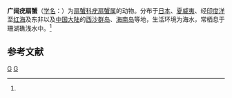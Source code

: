 {{Speciesbox
| taxon = Daira perlata
| image = Specimen of Daira perlata.JPG
| binomial_authority = (Herbst, 1790)<ref name='id11865'>{{cite web| url =http://www.bioinfo.cn/db05/BjdwSpecies.php?action=view&id=11865| title =广阔疣扇蟹| work =《中国动物物种编目数据库》| publisher =中国科学院微生物研究所| author =中国科学院动物研究所| accessdate =2009-04-28| deadurl =yes| archiveurl =https://web.archive.org/web/20160305055900/http://www.bioinfo.cn/db05/BjdwSpecies.php?action=view&id=11865| archivedate =2016-03-05}}</ref>
}}

'''广阔疣扇蟹'''（[[学名|学名]]：{{lang|la|''Daira perlata''}}）为[[扇蟹科|扇蟹科]][[疣扇蟹属|疣扇蟹属]]的动物。分布于[[日本|日本]]、[[夏威夷|夏威夷]]、经[[印度洋|印度洋]]至[[红海|红海]]及东非以及[[中国大陆|中国大陆]]的[[西沙群岛|西沙群岛]]、[[海南岛|海南岛]]等地，生活环境为海水，常栖息于珊湖礁浅水中。<ref name='id11865'/>

== 参考文献 ==
{{reflist}}

{{螃蟹小作品}}

{{taxonbar}}
[[Category:_1790年描述的动物|G]]
[[Category:疣扇蟹属|G]]